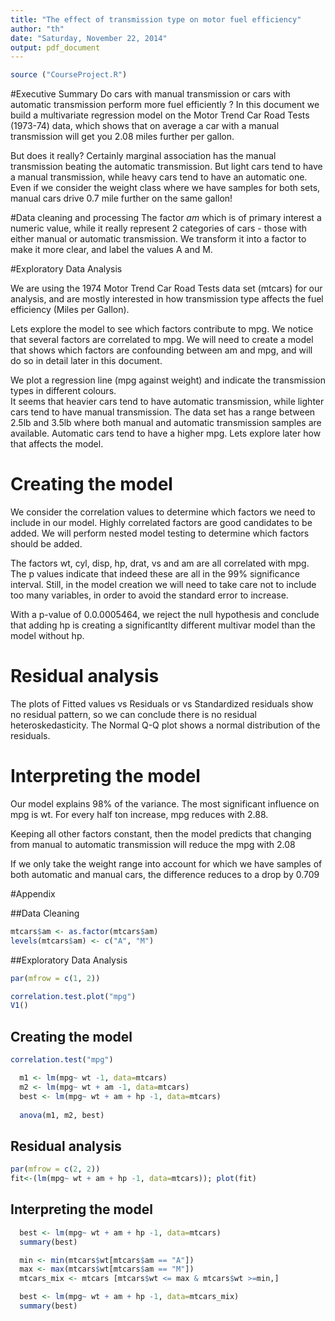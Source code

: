 ```yaml
---
title: "The effect of transmission type on motor fuel efficiency"
author: "th"
date: "Saturday, November 22, 2014"
output: pdf_document
---
```


```r
source ("CourseProject.R")
```

#Executive Summary
Do cars with manual transmission or cars with automatic transmission perform more fuel efficiently ?
In this document  we build a multivariate regression model on the Motor Trend Car Road Tests (1973-74) data, which shows that on average a car with a manual transmission will get you 2.08 miles further per gallon.

But does it really?  Certainly marginal association has the manual transmission beating the automatic transmission.  But light cars tend to have a manual transmission, while heavy cars tend to have an automatic one.  Even if we consider the weight class where we have samples for both sets, manual cars drive 0.7 mile further on the same gallon!


#Data cleaning and processing
The factor *am* which is of primary interest a numeric value, while it really represent 2 categories of cars - those with either manual or automatic transmission.  We transform it into a factor to make it more clear, and label the values A and M.

#Exploratory Data Analysis

We are using the 1974 Motor Trend Car Road Tests data set (mtcars) for our analysis, and are mostly interested in how transmission type affects the fuel efficiency (Miles per Gallon).  

Lets explore the model to see which factors contribute to mpg.  We notice that several factors are correlated to mpg. We will need to create a model that shows which factors are confounding between am and mpg, and will do so in detail later in this document.

We plot a regression line (mpg against weight) and indicate the transmission types in different colours.  
It seems that heavier cars tend to have automatic transmission, while lighter cars tend to have manual transmission.  The data set has a range between 2.5lb and 3.5lb where both manual and automatic transmission samples are available. Automatic cars tend to have a higher mpg. Lets explore later how that affects the model.

# Creating the model

We consider the correlation values to determine which factors we need to include in our model.  Highly correlated factors are good candidates to be added.  We will perform nested model testing to determine which factors should be added. 

The factors wt, cyl, disp, hp, drat, vs and am are all correlated with mpg.  The p values indicate that indeed these are all in the 99% significance interval.  Still, in the model creation we will need to take care not to include too many variables, in order to avoid the standard error to increase.

With a p-value of 0.0.0005464, we reject the null hypothesis and conclude that adding hp is creating a significantlty different multivar model than the model without hp.  

# Residual analysis
The plots of Fitted values vs Residuals or vs Standardized residuals show no residual pattern, so we can conclude there is no residual heteroskedasticity. 
The Normal Q-Q plot shows a normal distribution of the residuals.

# Interpreting the model

Our model explains 98% of the variance.  The most significant influence on mpg is wt.  For every half ton increase, mpg reduces with 2.88.  

Keeping all other factors constant, then the model predicts that changing from manual to automatic transmission will reduce the mpg with 2.08 

If we only take the weight range into account for which we have samples of both automatic and manual cars, the difference reduces to a drop by 0.709


#Appendix 

##Data Cleaning
```r
mtcars$am <- as.factor(mtcars$am)
levels(mtcars$am) <- c("A", "M")
```

##Exploratory Data Analysis

```r
par(mfrow = c(1, 2))

correlation.test.plot("mpg")
V1()

```


## Creating the model


```r
correlation.test("mpg")
```


```r
  m1 <- lm(mpg~ wt -1, data=mtcars)
  m2 <- lm(mpg~ wt + am -1, data=mtcars)
  best <- lm(mpg~ wt + am + hp -1, data=mtcars)
  
  anova(m1, m2, best)
```


## Residual analysis


```r
par(mfrow = c(2, 2))
fit<-(lm(mpg~ wt + am + hp -1, data=mtcars)); plot(fit)
```


## Interpreting the model

```r
  best <- lm(mpg~ wt + am + hp -1, data=mtcars)
  summary(best)
```


```r
  min <- min(mtcars$wt[mtcars$am == "A"])
  max <- max(mtcars$wt[mtcars$am == "M"])
  mtcars_mix <- mtcars [mtcars$wt <= max & mtcars$wt >=min,]

  best <- lm(mpg~ wt + am + hp -1, data=mtcars_mix)
  summary(best)
```

